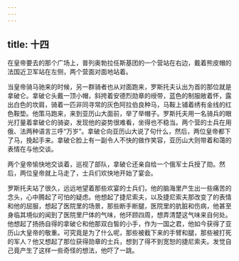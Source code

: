 ```yaml
---
---
---
```

title: 十四
---



在皇帝要去的那个广场上，普列奥勃拉任斯基团的一个营站在右边，戴着熊皮帽的法国近卫军站在左侧，两个营面对面地站着。

当皇帝骑马驰来的时候，另一群骑者也从对面跑来，罗斯托夫认出为首的那位就是拿破仑。拿破仑头戴一顶小帽，斜挎着安德烈勋章的绶带，蓝色的制服敞着怀，露出白色的坎肩，骑着一匹非同寻常的灰色阿拉伯良种马，马鞍上铺着绣有金线的红色鞍垫。他策马跑来，来到亚历山大面前，举了举帽子。罗斯托夫用一名骑兵的眼光打量着拿破仑的骑姿，发现他的姿势很难看，坐得也不稳当。两个营的士兵在用俄、法两种语言三呼“万岁”。拿破仑向亚历山大说了句什么，然后，两位皇帝都下了马，挽起手来。拿破仑脸上有一副令人不快的做作笑容，亚历山大则带着和蔼的表情在与他交谈。

两个皇帝愉快地交谈着，巡视了部队，拿破仑还亲自给一个俄军士兵授了勋。然后，两位皇帝就上马走了，士兵们欢快地开始了宴会。

罗斯托夫站了很久，远远地望着那些欢宴的士兵们，他的脑海里产生出一些痛苦的念头，心中腾起了可怕的疑虑。他想起了捷尼索夫，以及捷尼索夫那改变了的表情和他的屈服，想起了医院里的场景，那些断手断腿，医院里的肮脏和伤病，他甚至身临其境似的闻到了医院里尸体的气味，他环顾四周，想弄清楚这气味来自何处。他想起了扬扬自得的拿破仑和他那双白皙的小手，作为一国之君，他如今获得了亚历山大皇帝的敬重。可究竟是为了什么呢，那些被截下来的手臂和腿，那些被打死的军人？他又想起了那位获得勋章的士兵，想到了得不到宽恕的捷尼索夫。发觉自己竟产生了这样一些奇怪的想法，他吓了一跳。